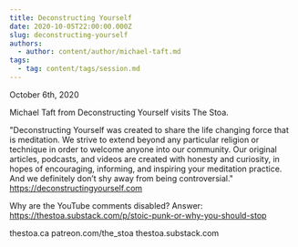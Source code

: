```yaml
---
title: Deconstructing Yourself
date: 2020-10-05T22:00:00.000Z
slug: deconstructing-yourself
authors:
  - author: content/author/michael-taft.md
tags:
  - tag: content/tags/session.md
---
```


October 6th, 2020

Michael Taft from Deconstructing Yourself visits The Stoa.

"Deconstructing Yourself was created to share the life changing force that is meditation. We strive to extend beyond any particular religion or technique in order to welcome anyone into our community. Our original articles, podcasts, and videos are created with honesty and curiosity, in hopes of encouraging, informing, and inspiring your meditation practice. And we definitely don’t shy away from being controversial." https://deconstructingyourself.com

Why are the YouTube comments disabled? Answer: https://thestoa.substack.com/p/stoic-punk-or-why-you-should-stop

thestoa.ca
patreon.com/the_stoa
thestoa.substack.com
